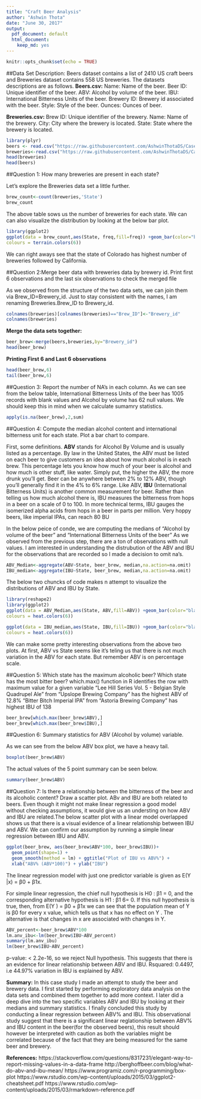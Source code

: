 ```yaml
---
title: "Craft Beer Analysis"
author: "Ashwin Thota"
date: "June 30, 2017"
output:
  pdf_document: default
  html_document:
    keep_md: yes
---
```


```r
knitr::opts_chunk$set(echo = TRUE)
```


##Data Set Description:
Beers dataset contains a list of 2410 US craft beers and Breweries dataset contains 558 US breweries. The datasets descriptions are as follows.
**Beers.csv:**
Name: Name of the beer.
Beer ID: Unique identifier of the beer.
ABV: Alcohol by volume of the beer.
IBU: International Bitterness Units of the beer.
Brewery ID: Brewery id associated with the beer.
Style: Style of the beer.
Ounces: Ounces of beer.

**Breweries.csv:**
Brew ID: Unique identifier of the brewery.
Name: Name of the brewery.
City: City where the brewery is located.
State: State where the brewery is located.
```r
library(plyr)
beers <- read.csv("https://raw.githubusercontent.com/AshwinThotaDS/CaseStudy1/master/Data/Beers.csv",header=TRUE)
breweries<-read.csv("https://raw.githubusercontent.com/AshwinThotaDS/CaseStudy1/master/Data/Breweries.csv",header=TRUE)
head(breweries)
head(beers) 
```

##Question 1: How many breweries are present in each state?

Let's explore the Breweries data set a little further. 

```r
brew_count<-count(breweries,'State')
brew_count

```
The above table sows us the number of breweries for each state. We can can also visualize the distribution by looking at the below bar plot.
```r
library(ggplot2)
ggplot(data = brew_count,aes(State, freq,fill=freq)) +geom_bar(color="black",stat = "identity")+theme(text=element_text(size=20))+  scale_fill_gradientn(
colours = terrain.colors(6))
```
We can right aways see that the state of Colorado has highest number of breweries followed by California.

##Question 2:Merge beer data with breweries data by brewery id. Print first 6 observations and the last six observations to check the merged file

As we observed from the structure of the two data sets, we can join them via Brew_ID=Brewery_id. Just to stay consistent with the names, I am renaming Breweries.Brew_ID to Brewery_id.

```r

colnames(breweries)[colnames(breweries)=="Brew_ID"]<-"Brewery_id"
colnames(breweries)
```

**Merge the data sets together:**

```r
beer_brew<-merge(beers,breweries,by="Brewery_id")
head(beer_brew)
```
**Printing First 6 and Last 6 observations**

```r
head(beer_brew,6)
tail(beer_brew,6)
```

##Question 3: Report the number of NA's in each column.
As we can see from the below table, International Bitterness Units of the beer has 1005 records with blank values and Alcohol by volume has 62 null values.
We should keep this in mind when we calculate sumamry statistics.
```r
apply(is.na(beer_brew),2,sum)
```

##Question 4: Compute the median alcohol content and international bitterness unit for each state. Plot a bar chart to compare.

First, some definitions.
**ABV** stands for Alcohol By Volume and is usually listed as a percentage. By law in the United States, the ABV must be listed on each beer to give customers an idea about how much alcohol is in each brew. 
This percentage lets you know how much of your beer is alcohol and how much is other stuff, like water. Simply put, the higher the ABV, the more drunk you’ll get. Beer can be anywhere between 2% to 12% ABV, though you’ll generally find it in the 4% to 6% range. 
Like ABV, **IBU** (International Bitterness Units) is another common measurement for beer. Rather than telling us how much alcohol there is, IBU measures the bitterness from hops in a beer on a scale of 0 to 100. In more technical terms, IBU gauges the isomerized alpha acids from hops in a beer in parts per million. Very hoppy beers, like imperial IPAs, can reach 80 BU

In the below peice of conde, we are computing the medians of "Alcohol by volume of the beer" and "International Bitterness Units of the beer"
As we observed from the previous step, there are a ton of observations with null values. I am interested in understanding the distrubution of the ABV and IBU for the observations that are recorded so I made a decision to omit na's.
```r
ABV_Median<-aggregate(ABV~State, beer_brew, median,na.action=na.omit)
IBU_median<-aggregate(IBU~State, beer_brew, median,na.action=na.omit)

```
The below two chuncks of code makes n attempt to visualize the distributions of ABV and IBU by State.
```r

library(reshape2)
library(ggplot2)
ggplot(data = ABV_Median,aes(State, ABV,fill=ABV)) +geom_bar(color="black",stat = "identity")+theme(text=element_text(size=20))+ scale_fill_gradientn(
colours = heat.colors(6)) 
```
```r
ggplot(data = IBU_median,aes(State, IBU,fill=IBU)) +geom_bar(color="black",stat = "identity")+theme(text=element_text(size=20))+ scale_fill_gradientn(
colours = heat.colors(6)) 
```
We can make some pretty interesting observations from the above two plots. At first, ABV vs State seems like it's teling us that there is not much variation in the ABV for each state. But remember ABV is on percentage scale. 



##Question 5: Which state has the maximum alcoholic beer? Which state has the most bitter beer?
which.max() function in R identifies the row with maximum value for a given variable
"Lee Hill Series Vol. 5 - Belgian Style Quadrupel Ale" from "Upslope Brewing Company" has the highest ABV of 12.8%
"Bitter Bitch Imperial IPA" from "Astoria Brewing Company" has highest IBU of 138
```r
beer_brew[which.max(beer_brew$ABV),]
beer_brew[which.max(beer_brew$IBU),]
```
##Question 6: Summary statistics for ABV (Alcohol by volume) variable.

As we can see from the below ABV box plot, we have a heavy tail. 

```r
boxplot(beer_brew$ABV)
```

The actual values of the 5 point summary can be seen below.
```r
summary(beer_brew$ABV)
```
##Question 7: Is there a relationship between the bitterness of the beer and its alcoholic content? Draw a scatter plot.
ABv and IBU are both related to beers. Even though it might not make linear regression a good model without checking assumptions, it would give us an understing on how ABV and IBU are related.The below scatter plot with a linear model overlapped shows us that there is a visual evidence of a linear relationship between IBU and ABV. We can confirm our assumption by running a simple linear regression between IBU and ABV.

```r
ggplot(beer_brew, aes(beer_brew$ABV*100, beer_brew$IBU))+
  geom_point(shape=1) +
  geom_smooth(method = lm) + ggtitle("Plot of IBU vs ABV%") +
  xlab("ABV% (ABV*100)") + ylab("IBU")

```

The linear regression model with just one predictor variable is given as E(Y |x) = β0 + β1x.

For simple linear regression, the chief null hypothesis is H0 : β1 = 0, and the corresponding alternative hypothesis is H1 : β1 6= 0. If this null hypothesis is true, then, from E(Y ) = β0 + β1x we can see that the population mean of Y is β0 for every x value, which tells us that x has no effect on Y . The alternative is that changes in x are associated with changes in Y.

```r
ABV_percent<-beer_brew$ABV*100
lm.anv_ibu<-lm(beer_brew$IBU~ABV_percent)
summary(lm.anv_ibu)
lm(beer_brew$IBU~ABV_percent)
```

p-value: < 2.2e-16, so we reject Null hypothesis. This suggests that there is an evidence for linear relationship between ABV and IBU. Rsquared: 0.4497, i.e 44.97% variation in IBU is explained by ABV.

**Summary:**
In this case study I made an attempt to study the beer and brewery data. I first started by performing exploratory data analysis on the data sets and combined them together to add more context. I later did a deep dive into the two specific variables ABV and IBU by looking at their medians and summary statistics. I finally concluded this study by conducting a linear regression between ABV% and IBU. This observational study suggest that there is a significant linear reglationship between ABV% and IBU content in the beer(for the observed beers), this result should however be interpreted with caution as both the variables might be correlated because of the fact that they are being measured for the same beer and brewery.

**References:**
https://stackoverflow.com/questions/8317231/elegant-way-to-report-missing-values-in-a-data-frame
http://berghoffbeer.com/blog/what-do-abv-and-ibu-mean/
https://www.programiz.com/r-programming/box-plot
https://www.rstudio.com/wp-content/uploads/2015/03/ggplot2-cheatsheet.pdf
https://www.rstudio.com/wp-content/uploads/2015/03/rmarkdown-reference.pdf
